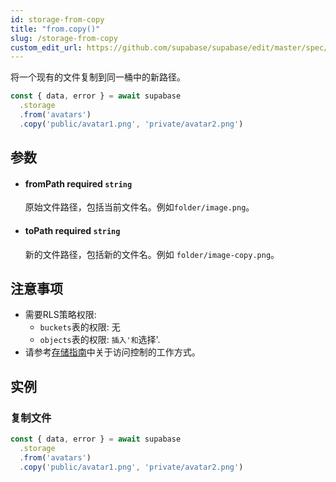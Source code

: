 ```yaml
---
id: storage-from-copy
title: "from.copy()"
slug: /storage-from-copy
custom_edit_url: https://github.com/supabase/supabase/edit/master/spec/supabase_js_v2.yml
---
```


将一个现有的文件复制到同一桶中的新路径。

```js
const { data, error } = await supabase
  .storage
  .from('avatars')
  .copy('public/avatar1.png', 'private/avatar2.png')
```


## 参数


<ul className="method-list-group">
  
<li className="method-list-item">
  <h4 className="method-list-item-label">
    <span className="method-list-item-label-name">
      fromPath
    </span>
    <span className="method-list-item-label-badge required">
      required
    </span>
    <span className="method-list-item-validation">
      <code>string</code>
    </span>
  </h4>
  <div class="method-list-item-description">

原始文件路径，包括当前文件名。例如`folder/image.png`。

  </div>
  
</li>


<li className="method-list-item">
  <h4 className="method-list-item-label">
    <span className="method-list-item-label-name">
      toPath
    </span>
    <span className="method-list-item-label-badge required">
      required
    </span>
    <span className="method-list-item-validation">
      <code>string</code>
    </span>
  </h4>
  <div class="method-list-item-description">

新的文件路径，包括新的文件名。例如 `folder/image-copy.png`。

  </div>
  
</li>

</ul>


## 注意事项

- 需要RLS策略权限:
  - `buckets`表的权限: 无
  - `objects`表的权限: `插入'和`选择'.
- 请参考[存储指南](/docs/guides/storage#access-control)中关于访问控制的工作方式。










## 实例

### 复制文件



```js
const { data, error } = await supabase
  .storage
  .from('avatars')
  .copy('public/avatar1.png', 'private/avatar2.png')
```